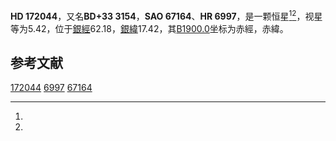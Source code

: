 {{Starbox begin
| name = HD 172044
}}
{{Starbox observe
| epoch = [[J2000.0|J2000.0]]
| constell = {{星座名待查}}<ref name=SIMBAD>{{cite web
 | url=http://simbad.u-strasbg.fr/simbad/sim-id?Ident=HR+6997
 | title =Pulsating variable Star
 | publisher=Centre de Données astronomiques de Strasbourg
 | work=SIMBAD
 | accessdate=2012-07-13}}</ref><ref name=DATA>{{cite web
 | url=http://vizier.u-strasbg.fr/viz-bin/VizieR-5?-out.add=.&-source=5050&-corr=PK=HR&-out.max=9999&HR=6997
 | title=VizieR Detailed Page
 | accessdate=2012-07-13
 | archive-date=2016-03-05
 | archive-url=https://web.archive.org/web/20160305212557/http://vizier.u-strasbg.fr/viz-bin/VizieR-5?-out.add=.&-source=5050&-corr=PK=HR&-out.max=9999&HR=6997
 | dead-url=no
 }}</ref>
| 星官 = 
| ra = {{RA|18|36|37.2}}<ref name=SIMBAD /><ref name=DATA />
| dec = {{DEC|+33|28|8}}<ref name=SIMBAD /><ref name=DATA />
| appmag_v = 5.42<ref name=SIMBAD /><ref name=DATA />
}}
{{Starbox character
| class = B8II-IIIpHg<ref name=SIMBAD /><ref name=DATA />
| b-v = -0.1<ref name=SIMBAD /><ref name=DATA />
| u-b = -0.5<ref name=SIMBAD /><ref name=DATA />
| r-i = <ref name=SIMBAD /><ref name=DATA />
| variable = 
}}
{{Starbox astrometry
| radial_v = -0.5
| prop_mo_ra = -26
| parallax = 0.007
| p_error = 
}}
{{Starbox catalog
| names =BD+33 3154，[[SAO星表|SAO]] 67164，[[HD星表|HD]] 172044，[[HR星表|HR]] 6997}}
{{Starbox reference |Simbad=HR+6997}}
{{Starbox end}}

'''HD 172044'''，又名'''BD+33 3154'''，'''SAO 67164'''、'''HR 6997'''，是一颗恒星<ref name=SIMBAD /><ref name=DATA />，视星等为5.42，位于[[銀道座標系|銀經]]62.18，[[銀道座標系|銀緯]]17.42，其[[B1900.0|B1900.0]]坐标为赤經{{RA|18|32|57.2}}，赤緯{{DEC|+33|17.42|5}}。

== 参考文献 ==
{{reflist}}

{{star-stub}}

[[Category:HD和HDE天體|172044]]
[[Category:HR天體|6997]]
[[Category:SAO天體|67164]]